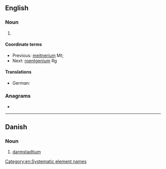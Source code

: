 ==English==
{{w|Systematic element name}}

===Noun===
{{en-noun|-}}

# {{lb|en|chemistry|dated}} {{former name of|en|darmstadtium}}
[[Category:en:Systematic element names]]

====Coordinate terms====
* Previous: [[meitnerium]] Mt;
* Next: [[roentgenium]] Rg

====Translations====
{{trans-top|darmstadtium}}
* German: {{t+|de|Ununnilium|n}}
{{trans-mid}}
{{trans-bottom}}


===Anagrams===
* {{anagrams|en|a=iilmnnnuuu|unnilunium}}

----

==Danish==

===Noun===
{{da-noun}}

# [[darmstadtium]]